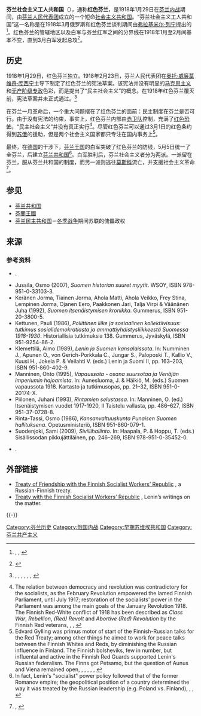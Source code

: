 {{Infobox Former Country
|native_name = {{lang|fi|Suomen sosialistinen työväentasavalta}}
|conventional_long_name = 芬兰社会主义工人共和国
|common_name = 芬兰
|government_type = 社会主义共和国的前身
|era = [[芬蘭內戰|芬蘭內戰]]
|year_start = 1918年
|date_start = 1月29日
|year_end = 1918年
|date_end = 5月5日
|p1 = 芬兰大公国
|flag_p1 = Flag of Russia.svg
|s1 = 芬兰王国
|flag_s1 = Flag of Finland 1918 (state).svg
|image_flag = Red flag.svg
|image_coat = Red star.svg
|image_map = FinnishCivilWarMapBegin.svg
|image_map_caption = 红色：芬兰红军曾占有的地区（芬兰社会主义工人共和国）<br/>白色：芬兰白军曾占有的地区
|capital = [[赫尔辛基|赫尔辛基]]
|religion = 
|leader_title1 = [[芬兰人民代表团|主席]]
|leader_name1 = {{le|库勒沃·曼纳|Kullervo Manner}}
}}
'''芬兰社会主义工人共和国'''（{{lang-fi|Suomen sosialistinen työväentasavalta}}），通称'''红色芬兰'''，是1918年1月29日在[[芬兰内战|芬兰内战]]期间，由[[芬兰人民代表团|芬兰人民代表团]]成立的一个短命[[社会主义共和国|社会主义共和国]]。“芬兰社会主义工人共和国”这一名称是在1918年3月俄罗斯和红色芬兰谈判期间由[[弗拉基米尔·列宁|弗拉基米尔·列宁]]提出的<ref>{{Harvnb|Rinta-Tassi|1986|pp=73–113}}, {{Harvnb|Keränen et. al|1992|pp=88, 106}}, {{Harvnb|Manninen|1995|pp=21–32}}</ref>。红色芬兰的管辖地区以及白军与芬兰红军之间的分界线在1918年1月至2月间基本不变，直到3月白军发起总攻<ref>{{Harvnb|Keränen et. al|1992|pp=88–90}}</ref>。

== 历史 ==
1918年1月29日，红色芬兰独立。1918年2月23日，芬兰人民代表团在[[奥托·威廉莫维奇·库西宁|奥托·威廉莫维奇·库西宁]]主导下制定了红色芬兰的宪法草案。该宪法并没有明显的[[马克思主义|马克思主义]]和[[无产阶级专政|无产阶级专政]]色彩，而是提出了“民主社会主义”的概念。在1918年红色芬兰覆灭前，宪法草案并未正式通过。<ref>{{Harvnb|Upton|1973|pp=105–142}}, {{Harvnb|Rinta-Tassi|1986|pp=19–24, 30–33, 497–504}}, {{Harvnb|Alapuro|1988|pp=167–176}}, {{Harvnb|Keränen et. al|1992|pp=88, 102}}, {{Harvnb|Piilonen|1993|pp=486–627}}, {{Harvnb|Jussila|2007|pp=287–288}}, {{Harvnb|Suodenjoki|2009|pp=249–269}}</ref>

在芬兰一月革命后，一个重大问题摆在了红色芬兰的面前：民主制度在芬兰是否可行。由于没有宪法的约束，事实上，红色芬兰内部由[[赤衛隊_(芬蘭)|赤卫队]]控制，充满了[[红色恐怖|红色恐怖]]，“民主社会主义”并没有真正实行<ref>The relation between democracy and revolution was contradictory for the socialists, as the February Revolution empowered the lamed Finnish Parliament, until July 1917; restoration of the socialists' power in the Parliament was among the main goals of the January Revolution 1918. The Finnish Red-White conflict of 1918 has been described as ''Class War'', ''Rebellion'', ''(Red) Revolt'' and ''Abortive (Red) Revolution'' by the Finnish Red veterans, {{Harvnb|Kettunen|1986|pp=9–89}}, {{Harvnb|Rinta-Tassi|1986|pp=497–504}}, {{Harvnb|Piilonen|1993|pp=486–627}}</ref>。尽管红色芬兰可以通过3月1日的红色条约得到[[苏维埃俄国|苏俄]]的援助，但是两个社会主义国家都只专注在国内事务上<ref>Edvard Gylling was primus motor of start of the Finnish-Russian talks for the Red Treaty; among other things he aimed to work for peace talks between the Finnish Whites and Reds, by diminishing the Russian influence in Finland. The Finnish bolsheviks, few in number, but influental and active in the Finnish Red Guards supported Lenin's Russian federalism. The Finns got Petsamo, but the question of Aunus and Viena remained open, {{Harvnb|Rinta-Tassi|1986|pp=417–429}}, {{Harvnb|Klemettilä|1989|pp=163–203}}, {{Harvnb|Keränen et. al|1992|pp=106}}, {{Harvnb|Piilonen|1993|pp=486–627}}, {{Harvnb|Manninen|1995|pp=21–32}}, {{Harvnb|Jussila|2007|pp=287–288}}</ref>。

最终，在[[德意志帝国|德国]]的干涉下，[[芬兰王国|芬兰王国]]的白军突破了红色芬兰的防线，5月5日统一了全芬兰，后建立[[芬兰共和国|芬兰共和国]]<ref>In fact, Lenin's  "socialist"  power policy followed that of the former Romanov empire; the geopolitical position of a country determined the way it was treated by the Russian leadership (e.g. Poland vs. Finland), {{Harvnb|Rinta-Tassi|1986|pp=24–28}}, {{Harvnb|Klemettilä|1989|pp=163–203}}, {{Harvnb|Jussila|2007|pp=282–288}}</ref>。白军胜利后，芬兰社会主义者分为两派。一派留在芬兰，服从芬兰共和国的制度，而另一派则逃往[[莫斯科|莫斯科]]流亡，并支援社会主义革命<ref>{{Harvnb|Rinta-Tassi|1986|pp=19-22, 497–504}}, {{Harvnb|Jussila|2007|pp=287–288}}</ref>。

==参见==
* [[芬兰|芬兰共和国]]
* [[芬蘭王國|芬蘭王國]]
* [[芬兰民主共和国|芬兰民主共和国]]－[[冬季战争|冬季战争]]期间苏联的傀儡政权

==来源==
{{Reflist}}

===参考资料===
{{refbegin}}
* {{Citation|last=Alapuro|first=Risto|author-link=|year=1988|title=State and Revolution in Finland. ''University of California Press, Berkeley''|isbn=0-520-05813-5|url=}}.
* Jussila, Osmo (2007), ''Suomen historian suuret myytit''. WSOY, ISBN 978-951-0-33103-3.
* Keränen Jorma, Tiainen Jorma, Ahola Matti, Ahola Veikko, Frey Stina, Lempinen Jorma, Ojanen Eero, Paakkonen Jari, Talja Virpi & Väänänen Juha (1992), ''Suomen itsenäistymisen kronikka''. Gummerus, ISBN 951-20-3800-5.
* Kettunen, Pauli (1986), ''Poliittinen liike ja sosiaalinen kollektiivisuus: tutkimus sosialidemokratiasta ja ammattiyhdistysliikkeestä Suomessa 1918-1930''. Historiallisia tutkimuksia 138. Gummerus, Jyväskylä, ISBN 951-9254-86-2.
* Klemettilä, Aimo (1989), ''Lenin ja Suomen kansalaissota''. In: Numminen J., Apunen O., von Gerich-Porkkala C., Jungar S., Paloposki T., Kallio V., Kuusi H., Jokela P. & Veilahti V. (eds.) Lenin ja Suomi II, pp. 163–203, ISBN 951-860-402-9.
* Manninen, Ohto (1995), ''Vapaussota - osana suursotaa ja Venäjän imperiumin hajoamista''. In: Aunesluoma, J. & Häikiö, M. (eds.) Suomen vapaussota 1918. Kartasto ja tutkimusopas, pp. 21–32, ISBN 951-0-20174-X.
* Piilonen, Juhani (1993), ''Rintamien selustassa''. In: Manninen, O. (ed.) Itsenäistymisen vuodet 1917-1920, II Taistelu vallasta, pp. 486–627, ISBN 951-37-0728-8.
* Rinta-Tassi, Osmo (1986), ''Kansanvaltuuskunta Punaisen Suomen hallituksena''. Opetusministeriö, ISBN 951-860-079-1.
* Suodenjoki, Sami (2009), ''Siviilihallinto''. In: Haapala, P. & Hoppu, T. (eds.) Sisällissodan pikkujättiläinen, pp. 246–269, ISBN 978-951-0-35452-0.
* {{Citation|last=Upton|first=Anthony F.|author-link=|year=1973|title=The Communist Parties of Scandinavia and Finland. ''Weidenfeld & Nicolson, London,'' ''ISBN 0-297-99542-1''|ignore-isbn-error=true}}.
{{refend}}
==外部链接==
*[http://www.marxists.org/history/ussr/government/foreign-relations/1918/March/1a.htm Treaty of Friendship with the Finnish Socialist Workers’ Republic] {{Wayback|url=http://www.marxists.org/history/ussr/government/foreign-relations/1918/March/1a.htm |date=20121012082001 }}, a Russian-Finnish treaty.
*[http://www.marxists.org/archive/lenin/works/1918/feb/25a.htm Treaty with the Finnish Socialist Workers’ Republic] {{Wayback|url=http://www.marxists.org/archive/lenin/works/1918/feb/25a.htm |date=20131007041311 }}, Lenin’s writings on the matter.
{{-}}
{{俄国革命国家}}

[[Category:芬兰历史|Category:芬兰历史]]
[[Category:俄国内战|Category:俄国内战]]
[[Category:早期苏维埃共和国|Category:早期苏维埃共和国]]
[[Category:芬兰共产主义|Category:芬兰共产主义]]